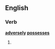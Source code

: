 ==English==

===Verb===
'''[[adversely]] [[possesses]]'''

# {{third-person singular of|adversely possess}}